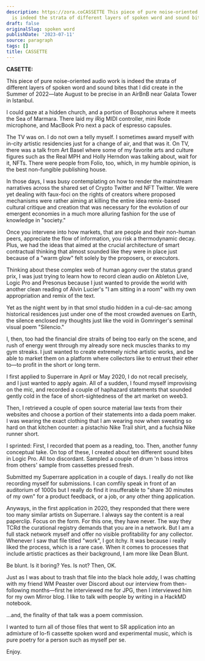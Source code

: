 ```yaml
---
description: https://zora.coCASSETTE This piece of pure noise-oriented audio work
  is indeed the strata of different layers of spoken word and sound bites that I did......
draft: false
originalSlug: spoken word
publishDate: '2023-07-11'
source: paragraph
tags: []
title: CASSETTE
---
```



**CASETTE:**

<NFTEmbed url="https://zora.co/collect/zora:0xc51e1c9166f3ac33e4ee0a68e0339abcd202a773" />

This piece of pure noise-oriented audio work is indeed the strata of different layers of spoken word and sound bites that I did create in the Summer of 2022—late August to be precise in an AirBnB near Galata Tower in Istanbul.

I could gaze at a hidden church, and a portion of Bosphorus where it meets the Sea of Marmara. There laid my iRig MIDI controller, mini Rode microphone, and MacBook Pro next a pack of espresso capsules.

The TV was on. I do not own a telly myself. I sometimes award myself with in-city artistic residencies just for a change of air, and that was it. On TV, there was a talk from Art Basel where some of my favorite arts and culture figures such as the Real MPH and Holly Herndon was talking about, wait for it, NFTs. There were people from Folio, too, which, in my humble opinion, is the best non-fungible publishing house.

In those days, I was busy contemplating on how to render the mainstream narratives across the shared set of Crypto Twitter and NFT Twitter. We were yet dealing with faux-foci on the rights of creators where proposed mechanisms were rather aiming at killing the entire idea remix-based cultural critique and creation that was necessary for the evolution of our emergent economies in a much more alluring fashion for the use of knowledge in "society."

Once you intervene into how markets, that are people and their non-human peers, appreciate the flow of information, you risk a thermodynamic decay. Plus, we had the ideas that aimed at the crucial architecture of smart contractual thinking that almost sounded like they were in place just because of a "warm glow" felt solely by the proposers, or executors.

Thinking about these complex web of human agony over the status grand prix, I was just trying to learn how to record clean audio on Ableton Live, Logic Pro and Presonus because I just wanted to provide the world with another clean reading of Alvin Lucier's "I am sitting in a room" with my own appropriation and remix of the text.

Yet as the night went by in that smol studio hidden in a cul-de-sac among historical residences just under one of the most crowded avenues on Earth, the silence enclosed my thoughts just like the void in Gomringer's seminal visual poem "Silencio."

I, then, too had the financial dire straits of being too early on the scene, and rush of energy went through my already sore neck muscles thanks to my gym streaks. I just wanted to create extremely niché artistic works, and be able to market them on a platform where collectors like to entrust their ether to—to profit in the short or long term.

I first applied to Superrare in April or May 2020, I do not recall precisely, and I just wanted to apply again. All of a sudden, I found myself improvising on the mic, and recorded a couple of haphazard statements that sounded gently cold in the face of short-sightedness of the art market on weeb3.

Then, I retrieved a couple of open source material law texts from their websites and choose a portion of their statements into a dada poem maker. I was wearing the exact clothing that I am wearing now when sweating so hard on that kitchen counter: a pistachio Nike Trail shirt, and a fuchsia Nike runner short.

I sprinted: First, I recorded that poem as a reading, too. Then, another funny conceptual take. On top of these, I created about ten different sound bites in Logic Pro. All too discordant. Sampled a couple of drum 'n bass intros from others' sample from cassettes pressed fresh.

Submitted my Superrare application in a couple of days. I really do not like recording myself for submissions. I can comfily speak in front of an auditorium of 1000s but I really do find it insufferable to "share 30 minutes of my own" for a product feedback, or a job, or any other thing application.

Anyways, in the first application in 2020, they responded that there were too many similar artists on Superrare. I always say the content is a real paperclip. Focus on the form. For this one, they have never. The way they TCRd the curational registry demands that you are in a network. But I am a full stack network myself and offer no visible profitability for any collector. Whenever I saw that file titled "work", I got itchy. It was because i really liked the process, which is a rare case. When it comes to processes that include artistic practices as their background, I am more like Dean Blunt.

Be blunt. Is it boring? Yes. Is not? Then, OK.

Just as I was about to trash that file into the black hole addy, I was chatting with my friend WM Peaster over Discord about our interview from then-following months—first he interviewed me for JPG, then I interviewed him for my own Mirror blog. I like to talk with people by writing in a HackMD notebook.

...and, the finality of that talk was a poem commission.

I wanted to turn all of those files that went to SR application into an admixture of lo-fi cassette spoken word and experimental music, which is pure poetry for a person such as myself per se.

Enjoy.